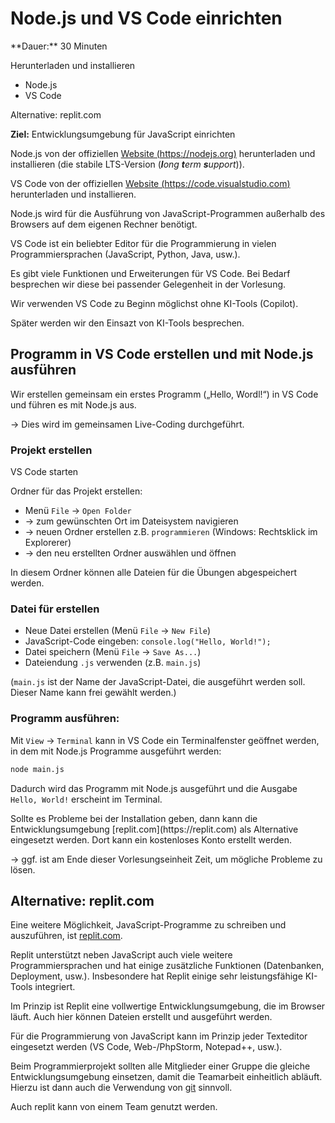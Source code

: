 
# Node.js und VS Code einrichten

<Callout>
  **Dauer:** 30 Minuten

  Herunterladen und installieren
  
  - Node.js 
  - VS Code

  Alternative: replit.com

  **Ziel:** Entwicklungsumgebung für JavaScript einrichten
</Callout>

Node.js von der offiziellen [Website (https://nodejs.org)](https://nodejs.org) herunterladen und installieren (die stabile LTS-Version (_**l**ong **t**erm **s**upport_)).

VS Code von der offiziellen [Website (https://code.visualstudio.com)](https://code.visualstudio.com) herunterladen und installieren.

<Callout type="info">
Node.js wird für die Ausführung von JavaScript-Programmen außerhalb des 
Browsers auf dem eigenen Rechner benötigt. 

VS Code ist ein beliebter Editor für die Programmierung in vielen
Programmiersprachen (JavaScript, Python, Java, usw.).

Es gibt viele Funktionen und Erweiterungen für VS Code. Bei Bedarf
besprechen wir diese bei passender Gelegenheit in der Vorlesung.
</Callout>

<Callout type="error">
Wir verwenden VS Code zu Beginn möglichst ohne KI-Tools (Copilot).

Später werden wir den Einsazt von KI-Tools besprechen.
</Callout>

## Programm in VS Code erstellen und mit Node.js ausführen

Wir erstellen gemeinsam ein erstes Programm („Hello, Wordl!“) 
in VS Code und führen es mit Node.js aus.

&rarr; Dies wird im gemeinsamen Live-Coding durchgeführt.

### Projekt erstellen

VS Code starten

Ordner für das Projekt erstellen: 

- Menü `File` &rarr; `Open Folder` 
- &rarr; zum gewünschten Ort im Dateisystem navigieren 
- &rarr; neuen Ordner erstellen z.B. `programmieren` (Windows: Rechtsklick im Explorerer) 
- &rarr; den neu erstellten Ordner auswählen und öffnen

In diesem Ordner können alle Dateien für die Übungen
abgespeichert werden.

### Datei für erstellen

- Neue Datei erstellen (Menü `File` &rarr; `New File`)
- JavaScript-Code eingeben: `console.log("Hello, World!");`
- Datei speichern (Menü `File` &rarr; `Save As...`)
- Dateiendung `.js` verwenden (z.B. `main.js`)

(`main.js` ist der Name der JavaScript-Datei, die ausgeführt werden soll. Dieser Name kann frei gewählt werden.)

### Programm ausführen:

Mit `View` &rarr; `Terminal` kann in VS Code ein Terminalfenster
geöffnet werden, in dem mit Node.js Programme ausgeführt werden:

```bash
node main.js
```

Dadurch wird das Programm mit Node.js ausgeführt und die Ausgabe
`Hello, World!` erscheint im Terminal.

<Callout type="warning">
Sollte es Probleme bei der Installation geben, dann kann die
Entwicklungsumgebung [replit.com](https://replit.com) als Alternative
eingesetzt werden. Dort kann ein kostenloses Konto erstellt werden.

&rarr; ggf. ist am Ende dieser Vorlesungseinheit Zeit, um
mögliche Probleme zu lösen.
</Callout>

## Alternative: replit.com

Eine weitere Möglichkeit, JavaScript-Programme zu schreiben und auszuführen, ist [replit.com](https://replit.com).

Replit unterstützt neben JavaScript auch viele weitere 
Programmiersprachen und hat einige zusätzliche Funktionen 
(Datenbanken, Deployment, usw.). Insbesondere hat Replit einige 
sehr leistungsfähige KI-Tools integriert.

Im Prinzip ist Replit eine vollwertige Entwicklungsumgebung, die
im Browser läuft. Auch hier können Dateien erstellt und ausgeführt
werden. 

<Callout type="info">
 Für die Programmierung von JavaScript kann im Prinzip jeder 
Texteditor eingesetzt werden (VS Code, Web-/PhpStorm, Notepad++, 
usw.). 

Beim Programmierprojekt sollten alle Mitglieder einer Gruppe die 
gleiche Entwicklungsumgebung einsetzen, damit die Teamarbeit 
einheitlich abläuft. Hierzu ist dann auch die Verwendung von 
[git](https://git-scm.org) sinnvoll. 

Auch replit kann von einem Team genutzt werden.
</Callout>
